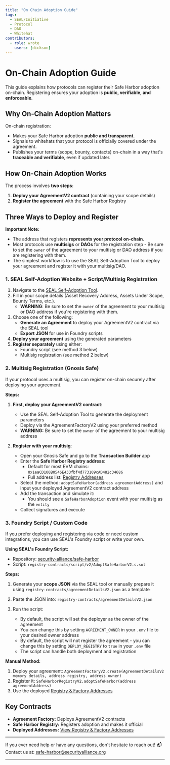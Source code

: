 ```yaml
---
title: "On Chain Adoption Guide"
tags:
  - SEAL/Initiative
  - Protocol
  - DAO
  - Whitehat
contributors:
  - role: wrote
    users: [dickson]
---
```



<TagProvider>
<TagFilter />

# On-Chain Adoption Guide

<TagList tags={frontmatter.tags} />
<AttributionList contributors={frontmatter.contributors} />

This guide explains how protocols can register their Safe Harbor adoption on-chain. Registering ensures your adoption is
**public, verifiable, and enforceable**.

## Why On-Chain Adoption Matters

On-chain registration:

- Makes your Safe Harbor adoption **public and transparent**.
- Signals to whitehats that your protocol is officially covered under the agreement.
- Publishes your terms (scope, bounty, contacts) on-chain in a way that's **traceable and verifiable**, even if updated
later.

## How On-Chain Adoption Works

The process involves **two steps**:

1. **Deploy your AgreementV2 contract** (containing your scope details)
2. **Register the agreement** with the Safe Harbor Registry

## Three Ways to Deploy and Register

**Important Note:**

- The address that registers **represents your protocol on-chain**.
- Most protocols use **multisigs** or **DAOs** for the registration step - Be sure to set the `owner` of the agreement
to your multisig or DAO address if you are registering with them.
- The simplest workflow is to use the SEAL Self-Adoption Tool to deploy your agreement and register it with your
multisig/DAO.

### 1. SEAL Self-Adoption Website + Script/Multisig Registration

1. Navigate to the [SEAL Self-Adoption Tool](https://safeharbor.securityalliance.org/adoption).
2. Fill in your scope details (Asset Recovery Address, Assets Under Scope, Bounty Terms, etc.).
    - **WARNING**: Be sure to set the `owner` of the agreement to your multisig or DAO address if you're registering
    with them.
3. Choose one of the following:
    - **Generate an Agreement** to deploy your AgreementV2 contract via the SEAL tool
    - **Export JSON** for use in Foundry scripts
4. **Deploy your agreement** using the generated parameters
5. **Register separately** using either:
    - Foundry script (see method 3 below)
    - Multisig registration (see method 2 below)

### 2. Multisig Registration (Gnosis Safe)

If your protocol uses a multisig, you can register on-chain securely after deploying your agreement.

**Steps:**

1. **First, deploy your AgreementV2 contract**:
    - Use the SEAL Self-Adoption Tool to generate the deployment parameters
    - Deploy via the AgreementFactoryV2 using your preferred method
    - **WARNING:** Be sure to set the `owner` of the agreement to your multisig address

2. **Register with your multisig**:

    - Open your Gnosis Safe and go to the **Transaction Builder** app
    - Enter the **Safe Harbor Registry address**:
        - Default for most EVM chains: `0x1eaCD100B0546E433fbf4d773109cAD482c34686`
        - Full address list: [Registry Addresses](https://github.com/security-alliance/safe-harbor)
    - Select the method: `adoptSafeHarbor(address agreementAddress)` and input your deployed AgreementV2 contract
    address
    - Add the transaction and simulate it:
        - You should see a `SafeHarborAdoption` event with your multisig as the `entity`
    - Collect signatures and execute

### 3. Foundry Script / Custom Code

If you prefer deploying and registering via code or need custom integrations, you can use SEAL's Foundry script or write
your own.

**Using SEAL's Foundry Script:**

- Repository: [security-alliance/safe-harbor](https://github.com/security-alliance/safe-harbor)
- Script: `registry-contracts/script/v2/AdoptSafeHarborV2.s.sol`

**Steps:**

1. Generate your **scope JSON** via the SEAL tool or manually prepare it using
`registry-contracts/agreementDetailsV2.json` as a template
2. Paste the JSON into: `registry-contracts/agreementDetailsV2.json`
3. Run the script:

    - By default, the script will set the deployer as the owner of the agreement
    - You can change this by setting `AGREEMENT_OWNER` in your `.env` file to your desired owner address
    - By default, the script will not register the agreement - you can change this by setting `DEPLOY_REGISTRY` to
    `true` in your `.env` file
    - The script can handle both deployment and registration

**Manual Method:**

1. Deploy your agreement: `AgreementFactoryV2.create(AgreementDetailsV2 memory details, address registry, address
owner)`
2. Register it: `SafeHarborRegistryV2.adoptSafeHarbor(address agreementAddress)`
3. Use the deployed [Registry & Factory Addresses](https://github.com/security-alliance/safe-harbor/blob/main/README.md)

## Key Contracts

- **Agreement Factory:** Deploys AgreementV2 contracts
- **Safe Harbor Registry:** Registers adoption and makes it official
- **Deployed Addresses:** [View Registry & Factory
Addresses](https://github.com/security-alliance/safe-harbor/blob/main/README.md)

---

If you ever need help or have any questions, don't hesitate to reach out!
📬 Contact us at: [safe-harbor@securityalliance.org](mailto:safe-harbor@securityalliance.org)

---

</TagProvider>
<ContributeFooter />
